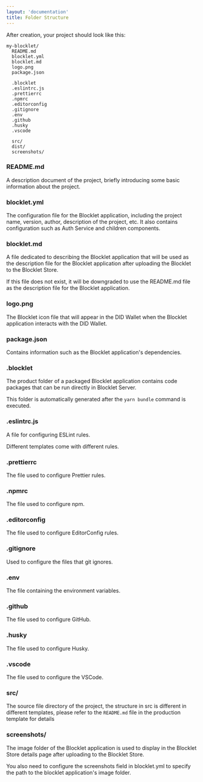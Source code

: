```yaml
---
layout: 'documentation'
title: Folder Structure
---
```


After creation, your project should look like this:

```
my-blocklet/
  README.md
  blocklet.yml
  blocklet.md
  logo.png
  package.json

  .blocklet
  .eslintrc.js
  .prettierrc
  .npmrc
  .editorconfig
  .gitignore
  .env
  .github
  .husky
  .vscode

  src/
  dist/
  screenshots/
```

### README.md

A description document of the project, briefly introducing some basic information about the project.

### blocklet.yml

The configuration file for the Blocklet application, including the project name, version, author, description of the project, etc. It also contains configuration such as Auth Service and children components.

### blocklet.md

A file dedicated to describing the Blocklet application that will be used as the description file for the Blocklet application after uploading the Blocklet to the Blocklet Store.

If this file does not exist, it will be downgraded to use the README.md file as the description file for the Blocklet application.

### logo.png

The Blocklet icon file that will appear in the DID Wallet when the Blocklet application interacts with the DID Wallet.

### package.json

Contains information such as the Blocklet application's dependencies.

### .blocklet

The product folder of a packaged Blocklet application contains code packages that can be run directly in Blocklet Server.

This folder is automatically generated after the `yarn bundle` command is executed.

### .eslintrc.js

A file for configuring ESLint rules.

Different templates come with different rules.

### .prettierrc

The file used to configure Prettier rules.

### .npmrc

The file used to configure npm.

### .editorconfig

The file used to configure EditorConfig rules.

### .gitignore

Used to configure the files that git ignores.

### .env

The file containing the environment variables.

### .github

The file used to configure GitHub.

### .husky

The file used to configure Husky.

### .vscode

The file used to configure the VSCode.

### src/

The source file directory of the project, the structure in src is different in different templates, please refer to the `README.md` file in the production template for details

### screenshots/

The image folder of the Blocklet application is used to display in the Blocklet Store details page after uploading to the Blocklet Store.

You also need to configure the screenshots field in blocklet.yml to specify the path to the blocklet application's image folder.
